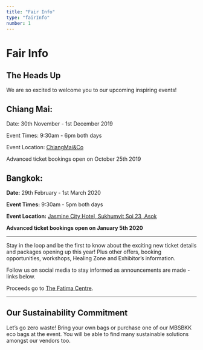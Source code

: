 ```yaml
---
title: "Fair Info"
type: "fairInfo"
number: 1
---
```



# Fair Info

## The Heads Up

We are so excited to welcome you to our upcoming inspiring events!

## Chiang Mai:

<p><AltColorStrong >Date: </ AltColorStrong> 30th November - 1st December 2019</p>

<p><AltColorStrong >Event Times: </ AltColorStrong> 9:30am - 6pm both days</p>

<p><AltColorStrong >Event Location: </ AltColorStrong> <a href="https://goo.gl/maps/LPfGs6XuV9yvQqWr8">ChiangMai&Co</a></p>

<p><AltColorStrong >Advanced ticket bookings open on October 25th 2019 </ AltColorStrong></p>

## Bangkok:

**Date:** 29th February - 1st March 2020

**Event Times:** 9:30am - 5pm both days

**Event Location:** [Jasmine City Hotel, Sukhumvit Soi 23, Asok](https://goo.gl/maps/jshrHKFmhR8h7ms7A)

**Advanced ticket bookings open on January 5th 2020**

---

Stay in the loop and be the first to know about the exciting new ticket details and packages opening up this year! Plus other offers, booking opportunities, workshops, Healing Zone and Exhibitor’s information.

Follow us on social media to stay informed as announcements are made - links below.

Proceeds go to [The Fatima Centre](https://goodshepherdbangkok.com/).

---

## Our Sustainability Commitment

Let’s go zero waste! Bring your own bags or purchase one of our MBSBKK eco bags at the event. You will be able to find many sustainable solutions amongst our vendors too.
